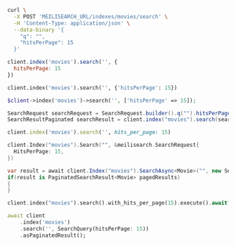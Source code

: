 <CodeGroup>

```bash cURL
curl \
  -X POST 'MEILISEARCH_URL/indexes/movies/search' \
  -H 'Content-Type: application/json' \
  --data-binary '{
    "q": "",
    "hitsPerPage": 15
  }'
```

```javascript JS
client.index('movies').search('', {
  hitsPerPage: 15
})
```

```python Python
client.index('movies').search('', {'hitsPerPage': 15})
```

```php PHP
$client->index('movies')->search('', ['hitsPerPage' => 15]);
```

```java Java
SearchRequest searchRequest = SearchRequest.builder().q("").hitsPerPage(15).build();
SearchResultPaginated searchResult = client.index("movies").search(searchRequest);
```

```ruby Ruby
client.index('movies').search('', hits_per_page: 15)
```

```go Go
client.Index("movies").Search("", &meilisearch.SearchRequest{
  HitsPerPage: 15,
})
```

```csharp C#
var result = await client.Index("movies").SearchAsync<Movie>("", new SearchQuery { HitsPerPage = 15 });
if(result is PaginatedSearchResult<Movie> pagedResults)
{
}
```

```rust Rust
client.index("movies").search().with_hits_per_page(15).execute().await?;
```

```dart Dart
await client
    .index('movies')
    .search('', SearchQuery(hitsPerPage: 15))
    .asPaginatedResult();
```
</CodeGroup>